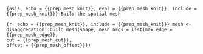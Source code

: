 ```{asis, echo = {{prep_mesh_knit}}, eval = {{prep_mesh_knit}}, include = {{prep_mesh_knit}}}
Build the spatial mesh
```

```{r, echo = {{prep_mesh_knit}}, include = {{prep_mesh_knit}}}
mesh <- disaggregation::build_mesh(shape, mesh.args = list(max.edge = {{prep_mesh_edge}}, 
                                                      cut = {{prep_mesh_cut}},
                                                      offset = {{prep_mesh_offset}}))
```
